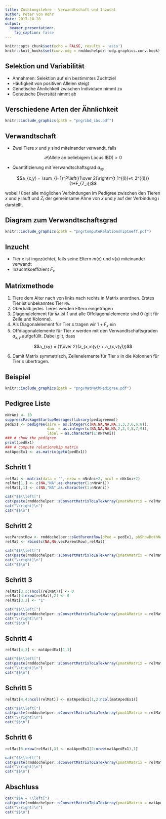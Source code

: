 ```yaml
---
title: Züchtungslehre - Verwandtschaft und Inzucht
author: Peter von Rohr
date: 2017-10-20
output: 
  beamer_presentation:
    fig_caption: false
---
```


```r
knitr::opts_chunk$set(echo = FALSE, results = 'asis')
knitr::knit_hooks$set(conv.odg = rmddochelper::odg.graphics.conv.hook)
```

## Selektion und Variabilität 

- Annahmen: Selektion auf ein bestimmtes Zuchtziel
- Häufigkeit von positiven Allelen steigt
- Genetische Ähnlichkeit zwischen Individuen nimmt zu
- Genetische Diversität nimmt ab


## Verschiedene Arten der Ähnlichkeit

```r
knitr::include_graphics(path = "png/ibd_ibs.pdf")
```


## Verwandtschaft
- Zwei Tiere $x$ und $y$ sind miteinander verwandt, falls 

$$\mathcal{P}(\text{Allele an beliebigem Locus IBD}) > 0$$

- Quantifizierung mit Verwandtschaftsgrad $a_{xy}$

$$a_{x,y} = \sum_{i=1}^P\left({1\over 2}\right)^{t_1^{(i)}+t_2^{(i)}}(1+F_{Z_i})$$

wobei $i$ über alle möglichen Verbindungen im Pedigree zwischen den Tieren $x$ und $y$ läuft und $Z_i$ der gemeinsame Ahne von $x$ und $y$ auf der Verbindung $i$ darstellt.


## Diagram zum Verwandtschaftsgrad

```r
knitr::include_graphics(path = "png/ComputeRelationshipCoeff.pdf")
```


## Inzucht

- Tier $x$ ist ingezüchtet, falls seine Eltern $m(x)$ und $v(x)$ miteinander verwandt
- Inzuchtkoeffizient $F_x$

\begin{eqnarray}
F_x &=& {1\over 2}a_{m(x),v(x)} \nonumber\\
      &=& {1\over 2}\sum_{i=1}^P\left({1\over 2}\right)^{t_1^{(i)}+t_2^{(i)}}(1+F_{Z_i}) \nonumber\\
      &=& \sum_{i=1}^P\left({1\over 2}\right)^{t_1^{(i)}+t_2^{(i)}+1}(1+F_{Z_i}) \nonumber
\end{eqnarray}


## Matrixmethode

1. Tiere dem Alter nach von links nach rechts in  Matrix anordnen. Erstes Tier ist unbekanntes Tier `NA`.
2. Oberhalb jedes Tieres werden Eltern eingetragen
3. Diagonalelement für `NA` ist $1$ und alle Offdiagonalelemente sind $0$ (gilt für Zeile und Kolonne).
4. Als Diagonalelement für Tier $x$ tragen wir $1+F_x$ ein
5. Offdiagonalelemente für Tier $x$ werden mit den Verwandtschaftsgraden $a_{x,y}$ aufgefüllt. Dabei gilt, dass 

$$a_{xy} = {1\over 2}(a_{x,m(y)} + a_{x,v(y)})$$

6. Damit Matrix symmetrisch, Zeilenelemente für Tier $x$ in die Kolonnen für Tier $x$ übertragen.


## Beispiel 
```r
knitr::include_graphics(path = "png/MatMethPedigree.pdf")
```


## Pedigree Liste
```r
nNrAni <- 10
suppressPackageStartupMessages(library(pedigreemm))
pedEx1 <- pedigree(sire = as.integer(c(NA,NA,NA,NA,1,3,3,6,6,8)), 
                   dam  = as.integer(c(NA,NA,NA,NA,2,2,4,5,7,9)), 
                   label = as.character(1:nNrAni))
### # show the pedigree
print(pedEx1)
### # compute relationship matrix
matApedEx1 <- as.matrix(getA(pedEx1))
```


## Schritt 1

```r
relMat <- matrix(data = "", nrow = nNrAni+2, ncol = nNrAni+2)
relMat[1,] <- c(NA,"NA",as.character(1:nNrAni))
relMat[,1] <- c(NA,"NA",as.character(1:nNrAni))
```

```r
cat("$$\\left[")
cat(paste(rmddochelper::sConvertMatrixToLaTexArray(pmatAMatrix = relMat), collapse = "\n"))
cat("\\right]\n")
cat("$$\n")
```

## Schritt 2
```r
vecParentRow <- rmddochelper::sGetParentRow(pPed = pedEx1, pbShowBothNaParents = FALSE)
relMat <- rbind(c(NA,NA,vecParentRow),relMat)
```

```r
cat("$$\\left[")
cat(paste(rmddochelper::sConvertMatrixToLaTexArray(pmatAMatrix = relMat), collapse = "\n"))
cat("\\right]\n")
cat("$$\n")
```


## Schritt 3
```r
relMat[3,3:(ncol(relMat))] <- 0
relMat[4:nrow(relMat),2] <- 0
relMat[3,2] <- "1"
```

```r
cat("$$\\left[")
cat(paste(rmddochelper::sConvertMatrixToLaTexArray(pmatAMatrix = relMat), collapse = "\n"))
cat("\\right]\n")
cat("$$\n")
```


## Schritt 4
```r
relMat[4,3] <- matApedEx1[1,1]
```

```r
cat("$$\\left[")
cat(paste(rmddochelper::sConvertMatrixToLaTexArray(pmatAMatrix = relMat), collapse = "\n"))
cat("\\right]\n")
cat("$$\n")
```


## Schritt 5
```r
relMat[4,4:ncol(relMat)] <- matApedEx1[1,2:ncol(matApedEx1)]
```

```r
cat("$$\\left[")
cat(paste(rmddochelper::sConvertMatrixToLaTexArray(pmatAMatrix = relMat), collapse = "\n"))
cat("\\right]\n")
cat("$$\n")
```


## Schritt 6
```r
relMat[5:nrow(relMat),3] <- matApedEx1[2:nrow(matApedEx1),1]
```

```r
cat("$$\\left[")
cat(paste(rmddochelper::sConvertMatrixToLaTexArray(pmatAMatrix = relMat), collapse = "\n"))
cat("\\right]\n")
cat("$$\n")
```


## Abschluss

\tiny
```r
cat("$$A = \\left[")
cat(paste(rmddochelper::sConvertMatrixToLaTexArray(pmatAMatrix = matApedEx1, pnDigits = 4), collapse = "\n"))
cat("\\right]\n")
cat("$$\n")
```

